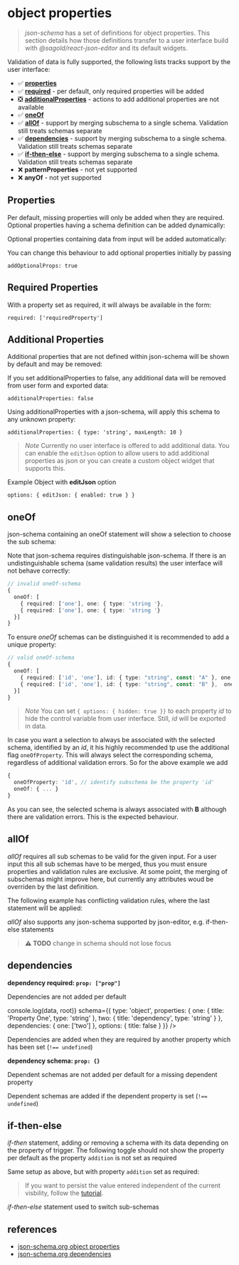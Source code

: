 
<Meta title="ObjectProperties" />

# object properties

> _json-schema_ has a set of definitions for object properties. This section details how those definitions transfer to a user interface build with _@sagold/react-json-editor_ and its default widgets.

Validation of data is fully supported, the following lists tracks support by the user interface:

- ✅ [**properties**](#properties)
- ✅ [**required**](#required-properties) - per default, only required properties will be added
- ❎ [**additionalProperties**](#additional-properties) - actions to add additional properties are not available
- ✅ [**oneOf**](#oneof)
- ✅ [**allOf**](#allof) - support by merging subschema to a single schema. Validation still treats schemas separate
- ✅ [**dependencies**](#dependencies) - support by merging subschema to a single schema. Validation still treats schemas separate
- ✅ [**if-then-else**](#if-then-else) - support by merging subschema to a single schema. Validation still treats schemas separate
- ❌ **patternProperties** - not yet supported
- ❌ **anyOf** - not yet supported

## Properties

Per default, missing properties will only be added when they are required. Optional properties having a schema definition can be added dynamically:

<Canvas>
  <JsonForm
    schema={{
      type: 'object',
      properties: {
        optionalProperty: { title: 'Optional property', type: 'string' }
      }
    }}
  />
</Canvas>

Optional properties containing data from input will be added automatically:

<Canvas>
  <JsonForm
    data={{ optionalProperty: 'input data' }}
    schema={{
      type: 'object',
      properties: {
        optionalProperty: { title: 'Optional property', type: 'string' }
      }
    }}
  />
</Canvas>

You can change this behaviour to add optional properties initially by passing

`addOptionalProps: true`

<Canvas>
  <JsonForm
    addOptionalProps={true}
    schema={{
      type: 'object',
      properties: {
        optionalProperty: { title: 'Optional property', type: 'string' }
      }
    }}
  />
</Canvas>

## Required Properties

With a property set as required, it will always be available in the form:

`required: ['requiredProperty']`

<Canvas>
  <JsonForm
    schema={{
      type: 'object',
      required: ['requiredProperty'],
      properties: {
        requiredProperty: { title: 'Required Property', type: 'string' },
        optionalProperty: { title: 'Optional Property', type: 'string' }
      }
    }}
  />
</Canvas>

## Additional Properties

Additional properties that are not defined within json-schema will be shown by default and may be removed:

<Canvas>
  <JsonForm
    data={{ additionalProperty: 'property without schema' }}
    schema={{
      type: 'object'
    }}
  />
</Canvas>

If you set additionalProperties to false, any additional data will be removed from user form and exported data:

`additionalProperties: false`

<Canvas>
  <JsonForm
    data={{ additionalProperty: 'property without schema' }}
    schema={{
      type: 'object',
      additionalProperties: false
    }}
  />
</Canvas>

Using additionalProperties with a json-schema, will apply this schema to any unknown property:

`additionalProperties: { type: 'string', maxLength: 10 }`

<Canvas>
  <JsonForm
    validate={true}
    data={{ additionalProperty: 'property without schema' }}
    schema={{
      type: 'object',
      additionalProperties: {
        type: 'string',
        maxLength: 10
      }
    }}
  />
</Canvas>

> _Note_ Currently no user interface is offered to add additional data. You can enable the `editJson` option to allow users to add additional properties as json or you can create a custom object widget that supports this.

Example Object with **editJson** option

`options: { editJson: { enabled: true } }`

<Canvas>
  <JsonForm
    data={{ additionalProperty: 'property without schema' }}
    schema={{
      type: 'object',
      title: 'EditJson Example',
      description:
        'Using an object with a title will switch actions for optional properties to be placed in the actions-icon besides its title. Inline delete options are moved into their panel for a cleaner ui. Using EditJson action from the actions panel will allow the user to add additional data in json format.',
      options: {
        editJson: {
          enabled: true
        }
      },
      additionalProperties: {
        type: 'string'
      }
    }}
  />
</Canvas>

## oneOf

json-schema containing an oneOf statement will show a selection to choose the sub schema:

<Canvas>
  <JsonForm
    schema={{
      oneOf: [
        {
          type: 'object',
          title: 'First Option',
          required: ['one'],
          properties: {
            one: {
              type: 'string',
              title: 'Property String'
            }
          }
        },
        {
          type: 'object',
          title: 'Second Option',
          required: ['one'],
          properties: {
            one: {
              type: 'number',
              title: 'Property Number'
            }
          }
        }
      ]
    }}
  />
</Canvas>

Note that json-schema requires distinguishable json-schema. If there is an undistinguishable schema (same validation results) the user interface will not behave correctly:

```ts
// invalid oneOf-schema
{
  oneOf: [
    { required: ['one'], one: { type: 'string '},
    { required: ['one'], one: { type: 'string '}
  }]
}
```

<Canvas>
  <JsonForm
    data={{ one: 'input data' }}
    schema={{
      oneOf: [
        {
          type: 'object',
          title: 'First Option',
          required: ['one'],
          properties: {
            one: {
              type: 'string',
              title: 'Property One'
            }
          }
        },
        {
          type: 'object',
          title: 'Unselectable Second Option',
          required: ['one'],
          properties: {
            one: {
              type: 'string',
              title: 'Property Two'
            }
          }
        }
      ]
    }}
  />
</Canvas>

To ensure _oneOf_ schemas can be distinguished it is recommended to add a unique property:

```ts
// valid oneOf-schema
{
  oneOf: [
    { required: ['id', 'one'], id: { type: "string", const: "A" }, one: { type: 'string '},
    { required: ['id', 'one'], id: { type: "string", const: "B" },  one: { type: 'string '}
  }]
}
```

<Canvas>
  <JsonForm
    schema={{
      oneOf: [
        {
          type: 'object',
          title: 'Select A',
          required: ['id', 'one'],
          properties: {
            id: { type: 'string', const: 'A' },
            one: {
              type: 'string',
              title: 'Property ID A'
            }
          }
        },
        {
          type: 'object',
          title: 'Select B',
          required: ['id', 'one'],
          properties: {
            id: { type: 'string', const: 'B' },
            one: {
              type: 'string',
              title: 'Property ID B'
            }
          }
        }
      ]
    }}
  />
</Canvas>

> _Note_ You can set `{ options: { hidden: true }}` to each property _id_ to hide the control variable from user interface. Still, _id_ will be exported in data.

In case you want a selection to always be associated with the selected schema, identified by an _id_, it his highly recommended tp use the additional flag `oneOfProperty`. This will always select the corresponding schema, regardless of additional validation errors. So for the above example we add

```ts
{
  oneOfProperty: 'id', // identify subschema be the property 'id'
  oneOf: { ... }
}
```

<Canvas>
  <JsonForm
    data={{ id: 'B', one: 'B' }}
    validate={true}
    schema={{
      oneOfProperty: 'id',
      oneOf: [
        {
          type: 'object',
          title: 'Select A',
          required: ['id', 'one'],
          properties: {
            id: { type: 'string', const: 'A', options: { hidden: true } },
            one: {
              type: 'string',
              title: 'Property ID A'
            }
          }
        },
        {
          type: 'object',
          title: 'Select B',
          required: ['id', 'one'],
          properties: {
            id: { type: 'string', const: 'B', options: { hidden: true } },
            one: {
              type: 'string',
              minLength: 2,
              title: 'Property ID B'
            }
          }
        }
      ]
    }}
  />
</Canvas>

As you can see, the selected schema is always associated with **B** although there are validation errors. This is the expected behaviour.

## allOf

_allOf_ requires all sub schemas to be valid for the given input. For a user input this all sub schemas have to be merged, thus you must ensure properties and validation rules are exclusive. At some point, the merging of subschemas might improve here, but currently any attributes woud be overriden by the last definition.

The following example has conflicting validation rules, where the last statement will be applied:

<Canvas>
  <JsonForm
    validate={true}
    data={{ title: 'five!' }}
    schema={{
      type: 'object',
      options: { title: false },
      required: ['title'],
      properties: {
        title: { type: 'string' }
      },
      allOf: [
        {
          properties: {
            title: { minLength: 1 }
          }
        },
        {
          properties: {
            title: {
              default: 'title',
              minLength: 6
            }
          }
        }
      ]
    }}
  />
</Canvas>

_allOf_ also supports any json-schema supported by json-editor, e.g. if-then-else statements

> **⚠️ TODO** change in schema should not lose focus

<Canvas>
  <JsonForm
    widgets={widgets}
    validate={true}
    liveUpdate={true}
    schema={{
      type: 'object',
      options: { title: false },
      properties: {
        title: { type: 'string', default: 'four' }
      },
      allOf: [
        {
          if: {
            type: 'object',
            required: ['title'],
            properties: {
              title: {
                minLength: 4
              }
            }
          },
          then: {
            properties: {
              title: {
                pattern: '^[0-9]+$',
                patternExample: 'a string with a length of 4+ should contain only numbers'
              }
            }
          }
        }
      ]
    }}
  />
</Canvas>

## dependencies

**dependency required: `prop: ["prop"]`**

Dependencies are not added per default

<Canvas>
  <JsonForm
    widgets={widgets}
    data={{}}
    onChange={(data, root) => console.log(data, root)}
    schema={{
      type: 'object',
      properties: {
        one: { title: 'Property One', type: 'string' },
        two: { title: 'dependency', type: 'string' }
      },
      dependencies: {
        one: ['two']
      },
      options: { title: false }
    }}
  />
</Canvas>

Dependencies are added when they are required by another property which has been set (`!== undefined`)

<Canvas>
  <JsonForm
    widgets={widgets}
    data={{ one: 'input value' }}
    addOptionalProps={false}
    schema={{
      type: 'object',
      required: ['one'],
      properties: {
        one: { title: 'Property One', type: 'string' },
        two: { title: 'dependency', type: 'string' }
      },
      dependencies: {
        one: ['two']
      },
      options: { title: false }
    }}
  />
</Canvas>

**dependency schema: `prop: {}`**

Dependent schemas are not added per default for a missing dependent property

<Canvas>
  <JsonForm
    widgets={widgets}
    addOptionalProps={false}
    schema={{
      type: 'object',
      properties: {
        one: { title: 'Property One', type: 'string' }
      },
      dependencies: {
        one: {
          required: ['two'],
          properties: {
            two: { title: 'dependency', type: 'string' }
          }
        }
      },
      options: { title: false }
    }}
  />
</Canvas>

Dependent schemas are added if the dependent property is set (`!== undefined`)

<Canvas>
  <JsonForm
    widgets={widgets}
    addOptionalProps={false}
    schema={{
      type: 'object',
      required: ['one'],
      properties: {
        one: { title: 'Property One', type: 'string' }
      },
      dependencies: {
        one: {
          required: ['two'],
          properties: {
            two: { title: 'dependency', type: 'string' }
          }
        }
      },
      options: { title: false }
    }}
  />
</Canvas>

## if-then-else

_if-then_ statement, adding or removing a schema with its data depending on the property of trigger. The following toggle should not show the property per default as the property `addition` is not set as required

<Canvas>
  <JsonForm
    widgets={widgets}
    addOptionalProps={false}
    schema={{
      type: 'object',
      required: ['trigger'],
      properties: {
        trigger: { title: 'Trigger', type: 'boolean', default: false }
      },
      if: {
        required: ['trigger'],
        properties: {
          trigger: { const: true }
        }
      },
      then: {
        properties: {
          addition: { type: 'string' }
        }
      },
      options: { title: false }
    }}
  />
</Canvas>

Same setup as above, but with property `addition` set as required:

<Canvas>
  <JsonForm
    widgets={widgets}
    addOptionalProps={false}
    schema={{
      type: 'object',
      required: ['trigger'],
      properties: {
        trigger: { title: 'Trigger', type: 'boolean', default: false }
      },
      if: {
        required: ['trigger'],
        properties: {
          trigger: { const: true }
        }
      },
      then: {
        required: ['addition'],
        properties: {
          addition: { type: 'string' }
        }
      },
      options: { title: false }
    }}
  />
</Canvas>

> If you want to persist the value entered independent of the current visbility, follow the [tutorial](?path=/story/examples-jsonschemasupport--all-of-with-conditions).

_if-then-else_ statement used to switch sub-schemas

<Canvas>
  <JsonForm
    widgets={widgets}
    validate={true}
    addOptionalProps={false}
    schema={{
      type: 'object',
      required: ['switch'],
      additionalProperties: false,
      properties: {
        switch: { title: 'Switch', type: 'boolean', default: false }
      },
      if: {
        required: ['switch'],
        properties: {
          switch: { const: false }
        }
      },
      then: {
        required: ['then', 'number'],
        properties: {
          then: { title: 'Then statement', type: 'string' },
          number: { title: 'Value in Then', type: 'number', minimum: 4 }
        }
      },
      else: {
        required: ['else', 'number'],
        properties: {
          else: { title: 'Else statement', type: 'string', enum: ['option a', 'option b'] },
          number: { title: 'Value in Else', type: 'number', maximum: 4 }
        }
      },
      options: { title: false }
    }}
  />
</Canvas>

## references

- [json-schema.org object properties](https://json-schema.org/understanding-json-schema/reference/object.html)
- [json-schema.org dependencies](https://json-schema.org/understanding-json-schema/reference/conditionals.html)
